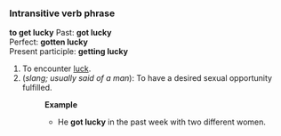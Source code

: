 ===Intransitive verb phrase===
'''to get lucky'''
Past: '''got lucky'''<br>
Perfect: '''gotten lucky'''<br>
Present participle: '''getting lucky'''
#To encounter [[luck]].
#(''slang; usually said of a man''): To have a desired sexual opportunity fulfilled.
#:'''Example'''
#:*He '''got lucky''' in the past week with two different women.